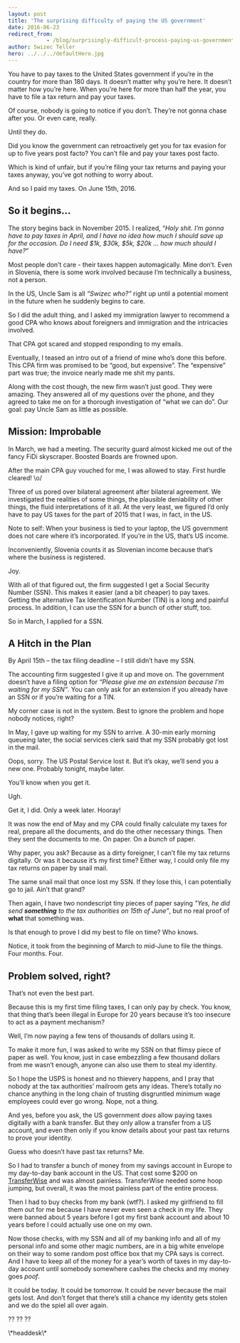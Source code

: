 ```yaml
---
layout: post
title: 'The surprising difficulty of paying the US government'
date: 2016-06-23
redirect_from: 
            - /blog/surprisingly-difficult-process-paying-us-government/swizec/6846
author: Swizec Teller
hero: ../../../defaultHero.jpg
---
```

You have to pay taxes to the United States government if you’re in the country for more than 180 days. It doesn’t matter why you’re here. It doesn’t matter how you’re here. When you’re here for more than half the year, you have to file a tax return and pay your taxes.



Of course, nobody is going to notice if you don’t. They’re not gonna chase after you. Or even care, really.



Until they do.



Did you know the government can retroactively get you for tax evasion for up to five years post facto? You can’t file and pay your taxes post facto.



Which is kind of unfair, but if you’re filing your tax returns and paying your taxes anyway, you’ve got nothing to worry about.



And so I paid my taxes. On June 15th, 2016.

## So it begins…

The story begins back in November 2015. I realized, “_Holy shit. I’m gonna have to pay taxes in April, and I have no idea how much I should save up for the occasion. Do I need $1k, $30k, $5k, $20k … how much should I have?_”



Most people don’t care - their taxes happen automagically. Mine don’t. Even in Slovenia, there is some work involved because I’m technically a business, not a person.



In the US, Uncle Sam is all _“Swizec who?”_ right up until a potential moment in the future when he suddenly begins to care.



So I did the adult thing, and I asked my immigration lawyer to recommend a good CPA who knows about foreigners and immigration and the intricacies involved.



That CPA got scared and stopped responding to my emails.



Eventually, I teased an intro out of a friend of mine who’s done this before. This CPA firm was promised to be “good, but expensive”. The “expensive” part was true; the invoice nearly made me shit my pants.



Along with the cost though, the new firm wasn’t just good. They were amazing. They answered all of my questions over the phone, and they agreed to take me on for a thorough investigation of “what we can do”. Our goal: pay Uncle Sam as little as possible.

## Mission: Improbable

In March, we had a meeting. The security guard almost kicked me out of the fancy FiDi skyscraper. Boosted Boards are frowned upon.



After the main CPA guy vouched for me, I was allowed to stay. First hurdle cleared! \\o/



Three of us pored over bilateral agreement after bilateral agreement. We investigated the realities of some things, the plausible deniability of other things, the fluid interpretations of it all. At the very least, we figured I’d only have to pay US taxes for the part of 2015 that I was, in fact, in the US.



Note to self: When your business is tied to your laptop, the US government does not care where it’s incorporated. If you’re in the US, that’s US income.



Inconveniently, Slovenia counts it as Slovenian income because that’s where the business is registered.



Joy.



With all of that figured out, the firm suggested I get a Social Security Number (SSN). This makes it easier (and a bit cheaper) to pay taxes. Getting the alternative Tax Identification Number (TIN) is a long and painful process. In addition, I can use the SSN for a bunch of other stuff, too.



So in March, I applied for a SSN.

## A Hitch in the Plan

By April 15th – the tax filing deadline – I still didn’t have my SSN.



The accounting firm suggested I give it up and move on. The government doesn’t have a filing option for _“Please give me an extension because I’m waiting for my SSN”_. You can only ask for an extension if you already have an SSN or if you’re waiting for a TIN.



My corner case is not in the system. Best to ignore the problem and hope nobody notices, right?



In May, I gave up waiting for my SSN to arrive. A 30-min early morning queueing later, the social services clerk said that my SSN probably got lost in the mail.



Oops, sorry. The US Postal Service lost it. But it’s okay, we’ll send you a new one. Probably tonight, maybe later.



You’ll know when you get it.



Ugh.



Get it, I did. Only a week later. Hooray!



It was now the end of May and my CPA could finally calculate my taxes for real, prepare all the documents, and do the other necessary things. Then they sent the documents to me. On paper. On a _bunch_ of paper.



Why paper, you ask? Because as a dirty foreigner, I can’t file my tax returns digitally. Or was it because it’s my first time? Either way, I could only file my tax returns on paper by snail mail.



The same snail mail that once lost my SSN. If they lose this, I can potentially go to jail. Ain’t that grand?



Then again, I have two nondescript tiny pieces of paper saying _"Yes, he did send **something** to the tax authorities on 15th of June”_, but no real proof of **what** that something was.



Is that enough to prove I did my best to file on time? Who knows.



Notice, it took from the beginning of March to mid-June to file the things. Four months. Four.

## Problem solved, right?

That’s not even the best part.



Because this is my first time filing taxes, I can only pay by check. You know, that thing that’s been illegal in Europe for 20 years because it’s too insecure to act as a payment mechanism?



Well, I’m now paying a few tens of thousands of dollars using it.



To make it more fun, I was asked to write my SSN on that flimsy piece of paper as well. You know, just in case embezzling a few thousand dollars from me wasn’t enough, anyone can also use them to steal my identity.



So I hope the USPS is honest and no thievery happens, and I pray that nobody at the tax authorities’ mailroom gets any ideas. There’s totally no chance anything in the long chain of trusting disgruntled minimum wage employees could ever go wrong. Nope, not a thing.



And yes, before you ask, the US government _does_ allow paying taxes digitally with a bank transfer. But they only allow a transfer from a US account, and even then only if you know details about your past tax returns to prove your identity.



Guess who doesn’t have past tax returns? Me.



So I had to transfer a bunch of money from my savings account in Europe to my day-to-day bank account in the US. That cost some $200 on [TransferWise](http://transferwise.com/) and was almost painless. TransferWise needed some hoop jumping, but overall, it was the most painless part of the entire process.



Then I had to buy checks from my bank (wtf?). I asked my girlfriend to fill them out for me because I have never even seen a check in my life. They were banned about 5 years before I got my first bank account and about 10 years before I could actually use one on my own.



Now those checks, with my SSN and all of my banking info and all of my personal info and some other magic numbers, are in a big white envelope on their way to some random post office box that my CPA says is correct. And I have to keep all of the money for a year’s worth of taxes in my day-to-day account until somebody somewhere cashes the checks and my money goes _poof_.



It could be today. It could be tomorrow. It could be _never_ because the mail gets lost. And don’t forget that there’s still a chance my identity gets stolen and we do the spiel all over again.



?? ?? ??



\\\*headdesk\\\*